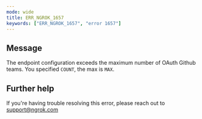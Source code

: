 ```yaml
---
mode: wide
title: ERR_NGROK_1657
keywords: ["ERR_NGROK_1657", "error 1657"]
---
```


## Message

The endpoint configuration exceeds the maximum number of OAuth Github teams. You specified `COUNT`, the max is `MAX`.

## Further help

If you're having trouble resolving this error, please reach out to [support@ngrok.com](mailto:support@ngrok.com?subject=Help%20with%20ERR_NGROK_1657)
